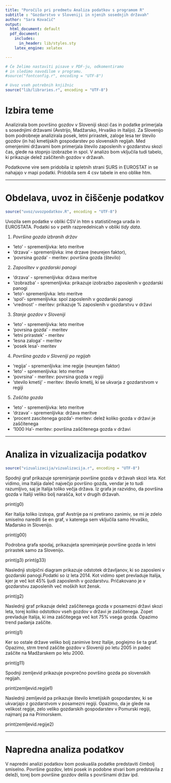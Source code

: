 ```yaml
---
title: "Poročilo pri predmetu Analiza podatkov s programom R"
subtitle : "Gozdarstvo v Sloveniji in njenih sosednjih državah"
author: "Sara Kovačič"
output:
  html_document: default
  pdf_document:
    includes:
      in_header: lib/styles.sty
    latex_engine: xelatex

---
```


```r
# Če želimo nastaviti pisave v PDF-ju, odkomentiramo
# in sledimo navodilom v programu.
#source("fontconfig.r", encoding = "UTF-8")

# Uvoz vseh potrebnih knjižnic
source("lib/libraries.r", encoding = "UTF-8")
```

# Izbira teme

Analizirala bom površino gozdov v Sloveniji skozi čas in podatke primerjala s sosednjimi državami (Avstrijo, Madžarsko, Hrvaško in Italijo). Za Slovenijo bom podrobneje analizirala posek, letni prirastek, zaloge lesa ter število gozdov (in ha) kmetijskih gospodarstev po slovenskih regijah. Med omenjenimi državami bom primerjala število zaposlenih v gozdarstvu skozi čas, glede na stopnjo izobrazbe in spol. V analizo bom vključila tudi tabelo, ki prikazuje delež zaščitenih gozdov v državah. 

Podatkovne vire sem pridobila iz spletnih strani SURS in EUROSTAT in se nahajajo v mapi podatki. Pridobila sem 4 csv tabele in eno oblike htm. 

***

# Obdelava, uvoz in čiščenje podatkov

```r
source("uvoz/uvozpodatkov.R", encoding = "UTF-8")
```

Uvozila sem podatke v obliki CSV in htm s statističnega urada in EUROSTATA. Podatki so v petih razpredelnicah v obliki *tidy data*.

1. *Površina gozda izbranih držav*
  - 'leto' - spremenljivka: leto meritve
  - 'drzava' - spremenljivka: ime drzave (neurejen faktor),
  - 'povrsina gozda' - meritev: površina gozda (število)

2. *Zaposlitev v gozdarski panogi*
  - 'drzava' - spremenljivka: država meritve
  - 'izobrazba' - spremenljivka: prikazuje izobrazbo zaposlenih v gozdarski panogi
  - 'leto'- spremenljivka: leto meritve
  - 'spol'- spremenljivka: spol zaposlenih v gozdarski panogi
  - 'vrednost' - meritev: prikazuje % zaposlenih v gozdarstvu v državi

3. *Stanje gozdov v Sloveniji*
  - 'leto' - spremenljivka: leto meritve
  - 'povrsina gozda' - meritev 
  - 'letni prirastek' - meritev
  - 'lesna zaloga' - meritev
  - 'posek lesa'- meritev 

4. *Površina gozda v Sloveniji po regijah*
  - 'regija' - spremenljivka: ime regije (neurejen faktor)
  - 'leto' - spremenljivka: leto meritve
  - 'povrsina' - meritev: povrsina gozda v regiji
  - 'stevilo kmetij' - meritev: število kmetij, ki se ukvarja z gozdarstvom v regiji

5. *Zaščita gozda*
  - 'leto' - spremenljivka: leto meritve
  - 'drzava' - spremenljivka: država meritve
  - 'procent zascitenega gozda'- meritev: delež koliko gozda v državi je zaščitenega
  - '1000 Ha'- meritev: površina zaščitenega gozda v državi
  
***

# Analiza in vizualizacija podatkov

```r
source("vizualizacija/vizualizacija.r", encoding = "UTF-8")
```

Spodnji graf prikazuje spreminjanje površine gozda v državah skozi leta. Kot vidimo, ima Italija daleč največjo površino gozda, vendar je to tudi razumljivo, saj je Italija toliko večja država. Iz grafa je razvidno, da površina gozda v Italiji veliko bolj narašča, kot v drugih državah.

print(g0)

Ker Italija toliko izstopa, graf Avstrije pa ni pretirano zanimiv, se mi je zdelo smiselno narediti še en graf, v katerega sem vključila samo Hrvaško, Mađarsko in Slovenijo. 

print(g00)

Podrobna grafa spodaj, prikazujeta spreminjanje površine gozda in letni prirastek samo za Slovenijo.

print(g3)
print(g33)

Naslednji stolpični diagram prikazuje odstotek državljanov, ki so zaposleni v gozdarski panogi.Podatki so iz leta 2014. Kot vidimo spet prevladuje Italija, kjer je več kot 45% ljudi zaposlenih v gozdarstvu. Pričakovano je v gozdarstvu zaposlenih več moških kot žensk.

print(g2)

Naslednji graf prikazuje delež zaščitenega gozda v posamezni državi skozi leta, torej koliko odstotkov vseh gozdov v državi je zaščitenega. Zopet prevladuje Italija, ki ima zaščitegega več kot 75% vsega gozda. Opazimo trend padanja zaščite. 

print(g1)

Ker so ostale države veliko bolj zanimive brez Italije, poglejmo še ta graf. Opazimo, strm trend zaščite gozdov v Sloveniji po letu 2005 in padec zaščite na Madžarskem po letu 2000. 

print(g11)


Spodnji zemljevid prikazuje povprečno površino gozda po slovenskih regijah.

print(zemljevid.regije1) 

Naslednji zemljevid pa prikazuje število kmetijskih gospodarstev, ki se ukvarjajo z gozdarstvom v posamezni regiji. Opazimo, da je glede na velikost regije, zelo veliko gozdarskih gospodarstev v Pomurski regiji, najmanj pa na Primorskem. 

print(zemljevid.regije2)

***

# Napredna analiza podatkov

V napredni analizi podatkov bom poskuašla podatke predstaviti čimbolj smiselno. Površine gozdov, letni posek in podobne stvari bom predstavila z deleži, torej bom površine gozdov delila s površinami držav ipd. 



